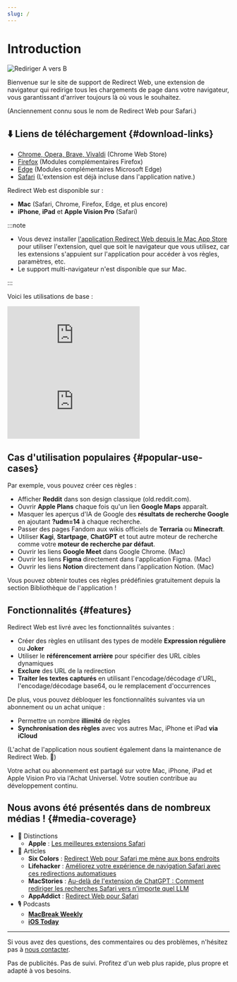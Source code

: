 ```yaml
---
slug: /
---
```



# Introduction

<div style={{display: "flex", flexDirection: "column", alignItems: "flex-start", marginBottom: "25px"}}>
  <img src="./img/redirect-a-to-b.png" style={{display: "block", minWidth: "360px", maxWidth: "500px", width: "100%", height: "auto", marginBottom: "25px"}} alt="Rediriger A vers B" />
  <ExtensionStoreLinks />
</div>

Bienvenue sur le site de support de Redirect Web, une extension de navigateur qui redirige tous les chargements de page dans votre navigateur, vous garantissant d'arriver toujours là où vous le souhaitez.

(Anciennement connu sous le nom de Redirect Web pour Safari.)

## ⬇️ Liens de téléchargement {#download-links}

- [Chrome, Opera, Brave, Vivaldi](https://chromewebstore.google.com/detail/ffglckbhfbfmdkefdmjbhpnffkcmlhdh) (Chrome Web Store)
- [Firefox](https://addons.mozilla.org/firefox/addon/redirect-web/) (Modules complémentaires Firefox)
- [Edge](https://microsoftedge.microsoft.com/addons/detail/hmfkakfdccgdpgemaicfgngnmflefpga) (Modules complémentaires Microsoft Edge)
- [Safari](https://apps.apple.com/app/id1571283503) (L'extension est déjà incluse dans l'application native.)

Redirect Web est disponible sur :

- **Mac** (Safari, Chrome, Firefox, Edge, et plus encore)
- **iPhone**, **iPad** et **Apple Vision Pro** (Safari)

:::note

- Vous devez installer [l'application Redirect Web depuis le Mac App Store](https://apps.apple.com/app/id1571283503) pour utiliser l'extension, quel que soit le navigateur que vous utilisez, car les extensions s'appuient sur l'application pour accéder à vos règles, paramètres, etc.
- Le support multi-navigateur n'est disponible que sur Mac.

:::

Voici les utilisations de base :

<iframe style={{width:"100%", aspectRatio:"9/16", height:"auto", maxHeight:"60vh", maxWidth:"35vh"}} src="https://www.youtube.com/embed/NaQ5X-v-qJU" title="Vidéo de démonstration iOS (YouTube)" frameborder="0" allow="accelerometer; autoplay; clipboard-write; encrypted-media; gyroscope; picture-in-picture; web-share" allowfullscreen></iframe>

<iframe style={{width:"100%", aspectRatio:"17/9", height:"auto", maxHeight:"100vh"}} src="https://www.youtube.com/embed/5eU89Gu73SQ" title="Vidéo de démonstration macOS (YouTube)" frameborder="0" allow="accelerometer; autoplay; clipboard-write; encrypted-media; gyroscope; picture-in-picture; web-share" allowfullscreen></iframe>

## Cas d'utilisation populaires {#popular-use-cases}

Par exemple, vous pouvez créer ces règles :

- Afficher **Reddit** dans son design classique (old.reddit.com).
- Ouvrir **Apple Plans** chaque fois qu'un lien **Google Maps** apparaît.
- Masquer les aperçus d'IA de Google des **résultats de recherche Google** en ajoutant **?udm=14** à chaque recherche.
- Passer des pages Fandom aux wikis officiels de **Terraria** ou **Minecraft**.
- Utiliser **Kagi**, **Startpage**, **ChatGPT** et tout autre moteur de recherche comme votre **moteur de recherche par défaut**.
- Ouvrir les liens **Google Meet** dans Google Chrome. (Mac)
- Ouvrir les liens **Figma** directement dans l'application Figma. (Mac)
- Ouvrir les liens **Notion** directement dans l'application Notion. (Mac)

Vous pouvez obtenir toutes ces règles prédéfinies gratuitement depuis la section Bibliothèque de l'application !

## Fonctionnalités {#features}

Redirect Web est livré avec les fonctionnalités suivantes :

- Créer des règles en utilisant des types de modèle **Expression régulière** ou **Joker**
- Utiliser le **référencement arrière** pour spécifier des URL cibles dynamiques
- **Exclure** des URL de la redirection
- **Traiter les textes capturés** en utilisant l'encodage/décodage d'URL, l'encodage/décodage base64, ou le remplacement d'occurrences

De plus, vous pouvez débloquer les fonctionnalités suivantes via un abonnement ou un achat unique :

- Permettre un nombre **illimité** de règles
- **Synchronisation des règles** avec vos autres Mac, iPhone et iPad **via iCloud**

(L'achat de l'application nous soutient également dans la maintenance de Redirect Web. 🙏)

Votre achat ou abonnement est partagé sur votre Mac, iPhone, iPad et Apple Vision Pro via l'Achat Universel. Votre soutien contribue au développement continu.

## Nous avons été présentés dans de nombreux médias ! {#media-coverage}

* 🏅 Distinctions
    * **Apple** : [Les meilleures extensions Safari](https://apps.apple.com/us/story/id1377753262)
* 📰 Articles
    * **Six Colors** : [Redirect Web pour Safari me mène aux bons endroits](https://sixcolors.com/post/2022/11/redirect-web-for-safari-takes-me-to-the-right-places/)
    * **Lifehacker** : [Améliorez votre expérience de navigation Safari avec ces redirections automatiques](https://lifehacker.com/improve-your-safari-browsing-experience-with-these-auto-1849812013)
    * **MacStories** : [Au-delà de l'extension de ChatGPT : Comment rediriger les recherches Safari vers n'importe quel LLM](https://www.macstories.net/tutorials/beyond-chatgpts-extension-how-to-redirect-safari-searches-to-any-llm/)
    * **AppAddict** : [Redirect Web pour Safari](https://appaddict.app/post/redirect-web-for-safari)
* 🎙️ Podcasts
    * [**MacBreak Weekly**](https://youtu.be/I251K3L2s88?t=7427)
    * [**iOS Today**](https://youtu.be/cWkwH84b6M4?t=636)

---

Si vous avez des questions, des commentaires ou des problèmes, n'hésitez pas à [nous contacter](contact-us).

Pas de publicités. Pas de suivi. Profitez d'un web plus rapide, plus propre et adapté à vos besoins.